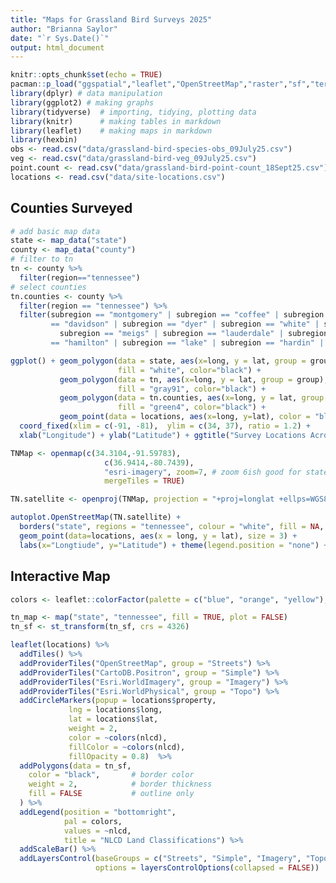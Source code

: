 ```yaml
---
title: "Maps for Grassland Bird Surveys 2025"
author: "Brianna Saylor"
date: "`r Sys.Date()`"
output: html_document
---
```


```r
knitr::opts_chunk$set(echo = TRUE)
pacman::p_load("ggspatial","leaflet","OpenStreetMap","raster","sf","terra","terrainr","tidyterra","tidyverse", "maps")
library(dplyr) # data manipulation
library(ggplot2) # making graphs
library(tidyverse)  # importing, tidying, plotting data
library(knitr)      # making tables in markdown
library(leaflet)    # making maps in markdown 
library(hexbin)
obs <- read.csv("data/grassland-bird-species-obs_09July25.csv")
veg <- read.csv("data/grassland-bird-veg_09July25.csv")
point.count <- read.csv("data/grassland-bird-point-count_18Sept25.csv")
locations <- read.csv("data/site-locations.csv")
```

## Counties Surveyed 

```r
# add basic map data
state <- map_data("state")
county <- map_data("county")
# filter to tn
tn <- county %>% 
  filter(region=="tennessee")
# select counties
tn.counties <- county %>% 
  filter(region == "tennessee") %>% 
  filter(subregion == "montgomery" | subregion == "coffee" | subregion == "stewart" | subregion == "hickman" | subregion 
         == "davidson" | subregion == "dyer" | subregion == "white" | subregion == "cumberland" | subregion == "rhea" | 
           subregion == "meigs" | subregion == "lauderdale" | subregion == "knox" | subregion == "lawrence" | subregion 
         == "hamilton" | subregion == "lake" | subregion == "hardin" | subregion == "fayette" | subregion == "monroe")
```

```r
ggplot() + geom_polygon(data = state, aes(x=long, y = lat, group = group),
                        fill = "white", color="black") + 
           geom_polygon(data = tn, aes(x=long, y = lat, group = group),
                        fill = "gray91", color="black") + 
           geom_polygon(data = tn.counties, aes(x=long, y = lat, group = group),
                        fill = "green4", color="black") +
           geom_point(data = locations, aes(x=long, y=lat), color = "black") + 
  coord_fixed(xlim = c(-91, -81),  ylim = c(34, 37), ratio = 1.2) + 
  xlab("Longitude") + ylab("Latitude") + ggtitle("Survey Locations Across TN")
```

```r
TNMap <- openmap(c(34.3104,-91.59783),
                     c(36.9414,-80.7439), 
                     "esri-imagery", zoom=7, # zoom 6ish good for states
                     mergeTiles = TRUE)

TN.satellite <- openproj(TNMap, projection = "+proj=longlat +ellps=WGS84 +units=m +no_defs")
```

```r
autoplot.OpenStreetMap(TN.satellite) +
  borders("state", regions = "tennessee", colour = "white", fill = NA, size = 1) +
  geom_point(data=locations, aes(x = long, y = lat), size = 3) + 
  labs(x="Longtiude", y="Latitude") + theme(legend.position = "none") + ggtitle("Survey Locations Across TN")
```
## Interactive Map

```r
colors <- leaflet::colorFactor(palette = c("blue", "orange", "yellow"), domain = c("Cultivated Crop", "Herbaceous", "Hay/Pasture"))

tn_map <- map("state", "tennessee", fill = TRUE, plot = FALSE)
tn_sf <- st_transform(tn_sf, crs = 4326)

leaflet(locations) %>% 
  addTiles() %>% 
  addProviderTiles("OpenStreetMap", group = "Streets") %>%
  addProviderTiles("CartoDB.Positron", group = "Simple") %>% 
  addProviderTiles("Esri.WorldImagery", group = "Imagery") %>% 
  addProviderTiles("Esri.WorldPhysical", group = "Topo") %>% 
  addCircleMarkers(popup = locations$property,
             lng = locations$long, 
             lat = locations$lat,
             weight = 2, 
             color = ~colors(nlcd), 
             fillColor = ~colors(nlcd), 
             fillOpacity = 0.8)  %>% 
  addPolygons(data = tn_sf,
    color = "black",       # border color
    weight = 2,            # border thickness
    fill = FALSE           # outline only
  ) %>%
  addLegend(position = "bottomright", 
            pal = colors, 
            values = ~nlcd, 
            title = "NLCD Land Classifications") %>% 
  addScaleBar() %>% 
  addLayersControl(baseGroups = c("Streets", "Simple", "Imagery", "Topo"), 
                   options = layersControlOptions(collapsed = FALSE))
```

